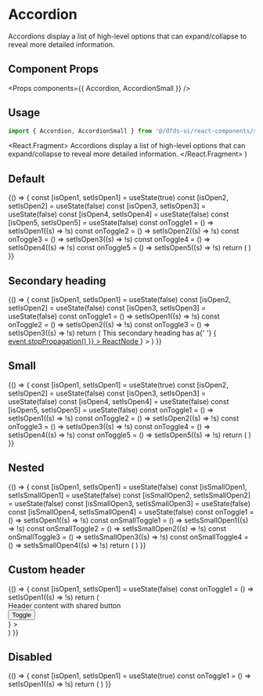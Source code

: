 
<Meta title="Hydro UI/Accordions/Accordion" component={Accordion} />

# Accordion

Accordions display a list of high-level options that can expand/collapse to reveal more detailed information.

## Component Props

<Props components={{ Accordion, AccordionSmall }} />

## Usage

```jsx
import { Accordion, AccordionSmall } from '@/dfds-ui/react-components/src'
```

  <React.Fragment>
    Accordions display a list of high-level options that can expand/collapse to reveal more detailed information.
  </React.Fragment>
)

## Default

<Preview gray>
  <Story name="Default">
    {() => {
      const [isOpen1, setIsOpen1] = useState(true)
      const [isOpen2, setIsOpen2] = useState(false)
      const [isOpen3, setIsOpen3] = useState(false)
      const [isOpen4, setIsOpen4] = useState(false)
      const [isOpen5, setIsOpen5] = useState(false)
      const onToggle1 = () => setIsOpen1((s) => !s)
      const onToggle2 = () => setIsOpen2((s) => !s)
      const onToggle3 = () => setIsOpen3((s) => !s)
      const onToggle4 = () => setIsOpen4((s) => !s)
      const onToggle5 = () => setIsOpen5((s) => !s)
      return (
        <React.Fragment>
          <Accordion onToggle={onToggle1} isOpen={isOpen1} heading="Heading 1">
            <Content />
          </Accordion>
          <Accordion onToggle={onToggle2} isOpen={isOpen2} heading="Heading 2">
            <Content />
          </Accordion>
          <Accordion onToggle={onToggle3} isOpen={isOpen3} heading="Heading 3">
            <Content />
          </Accordion>
          <Accordion onToggle={onToggle4} isOpen={isOpen4} heading="Heading 4">
            <Content />
          </Accordion>
          <Accordion onToggle={onToggle5} isOpen={isOpen5} heading="Heading 5">
            <Content />
          </Accordion>
        </React.Fragment>
      )
    }}
  </Story>
</Preview>

## Secondary heading

<Preview gray>
  <Story name="Secondary heading">
    {() => {
      const [isOpen1, setIsOpen1] = useState(false)
      const [isOpen2, setIsOpen2] = useState(false)
      const [isOpen3, setIsOpen3] = useState(false)
      const onToggle1 = () => setIsOpen1((s) => !s)
      const onToggle2 = () => setIsOpen2((s) => !s)
      const onToggle3 = () => setIsOpen3((s) => !s)
      return (
        <React.Fragment>
          <Accordion onToggle={onToggle1} isOpen={isOpen1} heading="Heading 1" secondaryHeading="Secondary heading">
            <Content />
          </Accordion>
          <Accordion
            onToggle={onToggle2}
            isOpen={isOpen2}
            heading="Heading 2"
            secondaryHeading="This secondary heading disappears when expanded"
            noSecondaryHeadingWhenOpen
          >
            <Content />
          </Accordion>
          <Accordion
            onToggle={onToggle3}
            isOpen={isOpen3}
            heading="Heading 3"
            secondaryHeading={
              <Fragment>
                This secondary heading has a{' '}
                <a
                  href="https://github.com/typescript-cheatsheets/react#useful-react-prop-type-examples"
                  target="_blank"
                  onClick={(event) => {
                    event.stopPropagation()
                  }}
                >
                  ReactNode
                </a>
              </Fragment>
            }
          >
            <Content />
          </Accordion>
        </React.Fragment>
      )
    }}
  </Story>
</Preview>

## Small

<Preview gray>
  <Story name="Small">
    {() => {
      const [isOpen1, setIsOpen1] = useState(true)
      const [isOpen2, setIsOpen2] = useState(false)
      const [isOpen3, setIsOpen3] = useState(false)
      const [isOpen4, setIsOpen4] = useState(false)
      const [isOpen5, setIsOpen5] = useState(false)
      const onToggle1 = () => setIsOpen1((s) => !s)
      const onToggle2 = () => setIsOpen2((s) => !s)
      const onToggle3 = () => setIsOpen3((s) => !s)
      const onToggle4 = () => setIsOpen4((s) => !s)
      const onToggle5 = () => setIsOpen5((s) => !s)
      return (
        <React.Fragment>
          <AccordionSmall onToggle={onToggle1} isOpen={isOpen1} heading="Heading 1">
            <Content />
          </AccordionSmall>
          <AccordionSmall onToggle={onToggle2} isOpen={isOpen2} heading="Heading 2">
            <Content />
          </AccordionSmall>
          <AccordionSmall onToggle={onToggle3} isOpen={isOpen3} heading="Heading 3">
            <Content />
          </AccordionSmall>
          <AccordionSmall onToggle={onToggle4} isOpen={isOpen4} heading="Heading 4">
            <Content />
          </AccordionSmall>
          <AccordionSmall onToggle={onToggle5} isOpen={isOpen5} heading="Heading 5">
            <Content />
          </AccordionSmall>
        </React.Fragment>
      )
    }}
  </Story>
</Preview>

## Nested

<Preview gray>
  <Story name="Nested">
    {() => {
      const [isOpen1, setIsOpen1] = useState(false)
      const [isSmallOpen1, setIsSmallOpen1] = useState(false)
      const [isSmallOpen2, setIsSmallOpen2] = useState(false)
      const [isSmallOpen3, setIsSmallOpen3] = useState(false)
      const [isSmallOpen4, setIsSmallOpen4] = useState(false)
      const onToggle1 = () => setIsOpen1((s) => !s)
      const onSmallToggle1 = () => setIsSmallOpen1((s) => !s)
      const onSmallToggle2 = () => setIsSmallOpen2((s) => !s)
      const onSmallToggle3 = () => setIsSmallOpen3((s) => !s)
      const onSmallToggle4 = () => setIsSmallOpen4((s) => !s)
      return (
        <React.Fragment>
          <Accordion onToggle={onToggle1} isOpen={isOpen1} heading="Heading 1">
            <AccordionSmall onToggle={onSmallToggle1} isOpen={isSmallOpen1} heading="Nested 1">
              <Content />
            </AccordionSmall>
            <AccordionSmall onToggle={onSmallToggle2} isOpen={isSmallOpen2} heading="Nested 2">
              <Content />
            </AccordionSmall>
            <AccordionSmall onToggle={onSmallToggle3} isOpen={isSmallOpen3} heading="Nested 3">
              <Content />
            </AccordionSmall>
            <AccordionSmall onToggle={onSmallToggle4} isOpen={isSmallOpen4} heading="Nested 4">
              <Content />
            </AccordionSmall>
          </Accordion>
        </React.Fragment>
      )
    }}
  </Story>
</Preview>

## Custom header

<Preview gray>
  <Story name="Custom header">
    {() => {
      const [isOpen1, setIsOpen1] = useState(false)
      const onToggle1 = () => setIsOpen1((s) => !s)
      return (
        <Accordion
          css={{ marginBottom: '1rem' }}
          onToggle={onToggle1}
          isOpen={isOpen1}
          header={
            <div
              css={{
                display: 'flex',
                flexDirection: 'row',
                alignItems: 'center',
                backgroundColor: 'white',
                padding: '1rem',
              }}
            >
              <div css={{ flex: '1' }}>Header content with shared button</div>
              <div>
                <Button type="button" onClick={onToggle1}>
                  Toggle
                </Button>
              </div>
            </div>
          }
        >
          <div css={{ backgroundColor: 'white', padding: '1rem' }}>
            <Content />
          </div>
        </Accordion>
      )
    }}
  </Story>
</Preview>

## Disabled

<Preview gray>
  <Story name="Disabled">
    {() => {
      const [isOpen1, setIsOpen1] = useState(true)
      const onToggle1 = () => setIsOpen1((s) => !s)
      return (
        <Accordion onToggle={onToggle1} isOpen={isOpen1} heading="Disabled" disabled>
          <Content />
        </Accordion>
      )
    }}
  </Story>
</Preview>
